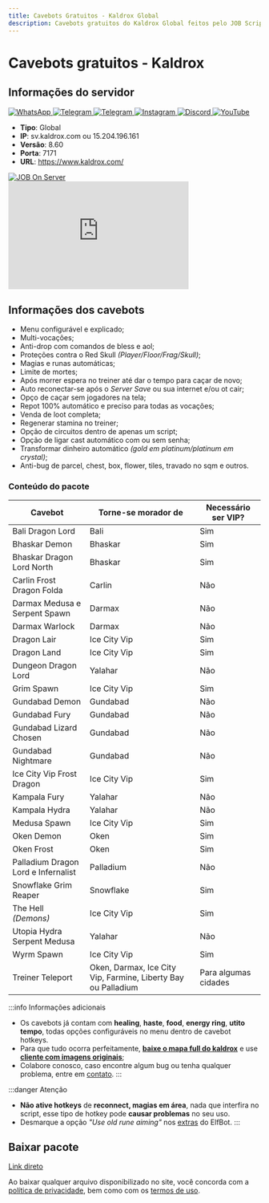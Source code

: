 ```yaml
---
title: Cavebots Gratuitos - Kaldrox Global
description: Cavebots gratuitos do Kaldrox Global feitos pelo JOB Scripts.
---
```

# Cavebots gratuitos - Kaldrox
## Informações do servidor


<div className={styles.socialLinksContainer}>
  <a href="https://chat.whatsapp.com/LZzSUx4EeMyGdXabKU5DDd" target="_blank" rel="noopener noreferrer" className={styles.socialLink} title="WhatsApp">
    <img src="/img/whatsapp.png" alt="WhatsApp" className={styles.socialIconImage} />
  </a>
  <a href="https://t.me/Kaldrox" target="_blank" rel="noopener noreferrer" className={styles.socialLink} title="Telegram">
    <img src="/img/telegram.png" alt="Telegram" className={styles.socialIconImage} />
  </a>
    <a href="https://t.me/kaldroxwiki" target="_blank" rel="noopener noreferrer" className={styles.socialLink} title="Telegram">
    <img src="/img/telegram.png" alt="Telegram" className={styles.socialIconImage} />
  </a>
  <a href="https://www.instagram.com/kaldroxserver/" target="_blank" rel="noopener noreferrer" className={styles.socialLink} title="Instagram">
    <img src="/img/instagram.png" alt="Instagram" className={styles.socialIconImage} />
  </a>
  <a href="https://discord.com/invite/FqHeWwfmXH" target="_blank" rel="noopener noreferrer" className={styles.socialLink} title="Discord">
    <img src="/img/discord.png" alt="Discord" className={styles.socialIconImage} />
  </a>
  <a href="https://www.youtube.com/@kaldroxotserver" target="_blank" rel="noopener noreferrer" className={styles.socialLink} title="YouTube">
    <img src="/img/youtube.png" alt="YouTube" className={styles.socialIconImage} />
  </a>
</div>

- **Tipo**: Global
- **IP**: sv.kaldrox.com ou 15.204.196.161
- **Versão**: 8.60
- **Porta**: 7171
- **URL**: https://www.kaldrox.com/
<div>
  <a href="https://www.kaldrox.com/?subtopic=guilds&action=view&GuildName=JOBSCRIPTS&worldName=Kaldrox" target="_blank" rel="noopener noreferrer" className={styles.socialLink} title="JOB On Server">
    <img src="/img/jobonserver.gif" alt="JOB On Server"/>
  </a>
</div>

<iframe width="360" height="215" src="https://www.youtube.com/embed/Yb-fXZC6xpI?si=o0i5T8uf95Nt_bs0" title="YouTube video player" frameborder="0" allow="accelerometer; autoplay; clipboard-write; encrypted-media; gyroscope; picture-in-picture; web-share" referrerpolicy="strict-origin-when-cross-origin" allowfullscreen></iframe>

## Informações dos cavebots
- Menu configurável e explicado;
- Multi-vocações;
- ​Anti-drop com comandos de bless e aol;
- Proteções contra o Red Skull *(Player/Floor/Frag/Skull)*;
- Magias e runas automáticas;
- Limite de mortes;
- Após morrer espera no treiner até dar o tempo para caçar de novo;
- Auto reconectar-se após o *Server Save* ou sua internet e/ou ot cair;
- Opço de caçar sem jogadores na tela;
- Repot 100% automático e preciso para todas as vocações;
- Venda de loot completa;
- Regenerar stamina no treiner;
- Opção de circuitos dentro de apenas um script;
- Opção de ligar cast automático com ou sem senha;
- Transformar dinheiro automático *(gold em platinum/platinum em crystal)*;
- Anti-bug de parcel, chest, box, flower, tiles, travado no sqm e outros.

### Conteúdo do pacote
| Cavebot                                           | Torne-se morador de      | Necessário ser VIP?          |
| ----------------------------------------------- | -------------------- | ----------- |
| Bali Dragon Lord                                 | Bali                   | Sim           |
| Bhaskar Demon                                    | Bhaskar                | Sim           |
| Bhaskar Dragon Lord North                        | Bhaskar                | Sim           |
| Carlin Frost Dragon Folda                        | Carlin                 | Não           |
| Darmax Medusa e Serpent Spawn                    | Darmax                 | Não           |
| Darmax Warlock                                   | Darmax                 | Não           |
| Dragon Lair                                      | Ice City Vip           | Sim           |
| Dragon Land                                      | Ice City Vip           | Sim           |
| Dungeon Dragon Lord                              | Yalahar                | Não           |
| Grim Spawn                                       | Ice City Vip           | Sim           |
| Gundabad Demon                                   | Gundabad               | Não           |
| Gundabad Fury                                    | Gundabad               | Não           |
| Gundabad Lizard Chosen                           | Gundabad               | Não           |
| Gundabad Nightmare                               | Gundabad               | Não           |
| Ice City Vip Frost Dragon                        | Ice City Vip           | Sim           |
| Kampala Fury                                     | Yalahar                | Não           |
| Kampala Hydra                                    | Yalahar                | Não           |
| Medusa Spawn                                     | Ice City Vip           | Sim           |
| Oken Demon                                       | Oken                   | Sim           |
| Oken Frost                                       | Oken                   | Sim           |
| Palladium Dragon Lord e Infernalist              | Palladium              | Não           |
| Snowflake Grim Reaper                            | Snowflake              | Sim           |
| The Hell *(Demons)*                                         | Ice City Vip           | Sim           |
| Utopia Hydra Serpent Medusa                      | Yalahar                | Não           |
| Wyrm Spawn                                       | Ice City Vip           | Sim           |
| Treiner Teleport                                 | Oken, Darmax, Ice City Vip, Farmine, Liberty Bay ou Palladium | Para algumas cidades |

:::info Informações adicionais
- Os cavebots já contam com **healing**, **haste**, **food**, **energy ring**, **utito tempo**, todas opções configuráveis no menu dentro de cavebot hotkeys.
- Para que tudo ocorra perfeitamente, [**baixe o mapa full do kaldrox**](https://www.kaldrox.com/?subtopic=downloads) e use [**cliente com imagens originais**](https://www.kaldrox.com/?subtopic=downloads);
- Colabore conosco, caso encontre algum bug ou tenha qualquer problema, entre em [contato](/contatos).
:::

:::danger Atenção
- **Não ative hotkeys** de **reconnect, magias em área**, nada que interfira no script, esse tipo de hotkey pode **causar problemas** no seu uso.
- Desmarque a opção *"Use old rune aiming"* nos [extras](/docs/elfbot/extras) do ElfBot.
:::

## Baixar pacote
<a href="/downloads/jobscripts-kaldrox-cavebot-free.zip" download="jobscripts-kaldrox-cavebot-free.zip" className="button button--primary button--lg  button--block">
  Link direto
</a>

Ao baixar qualquer arquivo disponibilizado no site, você concorda com a [política de privacidade](/legal/privacidade), bem como com os [termos de uso](/legal/termos).